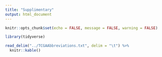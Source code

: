 ```yaml
---
title: "Supplimentary"
output: html_document
---
```

```r
knitr::opts_chunk$set(echo = FALSE, message = FALSE, warning = FALSE)
```


```r
library(tidyverse)

read_delim("../TCGAAbbreviations.txt", delim = "\t") %>%
  knitr::kable()

```